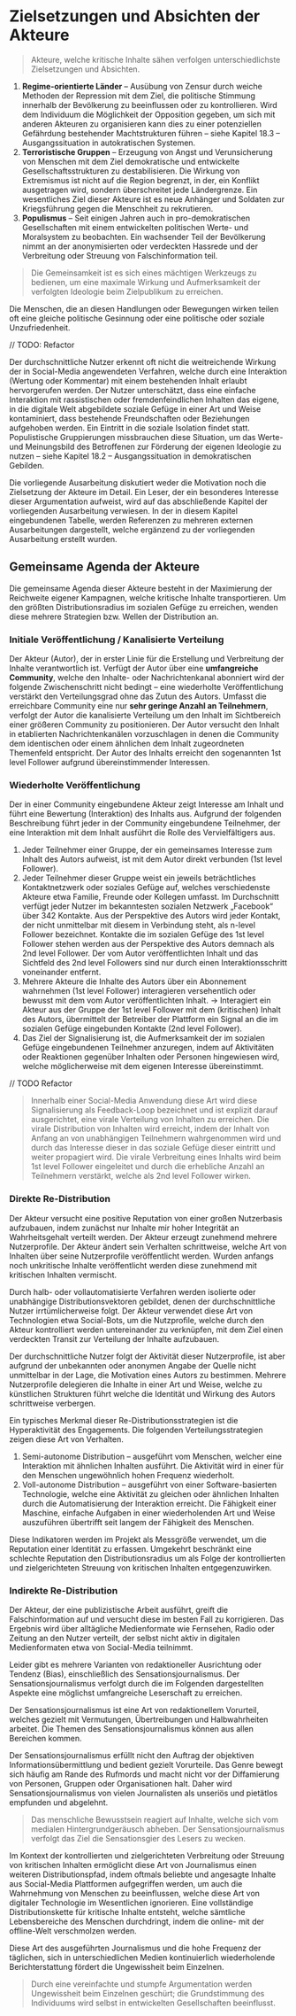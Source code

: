 # Zielsetzungen und Absichten der Akteure

> Akteure, welche kritische Inhalte sähen verfolgen unterschiedlichste
> Zielsetzungen und Absichten.

1. **Regime-orientierte Länder** – Ausübung von Zensur durch weiche Methoden der
   Repression mit dem Ziel, die politische Stimmung innerhalb der Bevölkerung zu
   beeinflussen oder zu kontrollieren. Wird dem Individuum die Möglichkeit der
   Opposition gegeben, um sich mit anderen Akteuren zu organisieren kann dies zu
   einer potenziellen Gefährdung bestehender Machtstrukturen führen – siehe
   Kapitel 18.3 – Ausgangssituation in autokratischen Systemen.
2. **Terroristische Gruppen** – Erzeugung von Angst und Verunsicherung von
   Menschen mit dem Ziel demokratische und entwickelte Gesellschaftsstrukturen
   zu destabilisieren. Die Wirkung von Extremismus ist nicht auf die Region
   begrenzt, in der, ein Konflikt ausgetragen wird, sondern überschreitet jede
   Ländergrenze. Ein wesentliches Ziel dieser Akteure ist es neue Anhänger und
   Soldaten zur Kriegsführung gegen die Menschheit zu rekrutieren.
3. **Populismus** – Seit einigen Jahren auch in pro-demokratischen
   Gesellschaften mit einem entwickelten politischen Werte- und Moralsystem zu
   beobachten. Ein wachsender Teil der Bevölkerung nimmt an der anonymisierten
   oder verdeckten Hassrede und der Verbreitung oder Streuung von
   Falschinformation teil.

> Die Gemeinsamkeit ist es sich eines mächtigen Werkzeugs zu bedienen, um eine
> maximale Wirkung und Aufmerksamkeit der verfolgten Ideologie beim Zielpublikum
> zu erreichen.

Die Menschen, die an diesen Handlungen oder Bewegungen wirken teilen oft eine
gleiche politische Gesinnung oder eine politische oder soziale Unzufriedenheit.

// TODO: Refactor

Der durchschnittliche Nutzer erkennt oft nicht die weitreichende Wirkung der in
Social-Media angewendeten Verfahren, welche durch eine Interaktion (Wertung oder
Kommentar) mit einem bestehenden Inhalt erlaubt hervorgerufen werden. Der Nutzer
unterschätzt, dass eine einfache Interaktion mit rassistischen oder
fremdenfeindlichen Inhalten das eigene, in die digitale Welt abgebildete soziale
Gefüge in einer Art und Weise kontaminiert, dass bestehende Freundschaften oder
Beziehungen aufgehoben werden. Ein Eintritt in die soziale Isolation findet
statt. Populistische Gruppierungen missbrauchen diese Situation, um das Werte-
und Meinungsbild des Betroffenen zur Förderung der eigenen Ideologie zu nutzen –
siehe Kapitel 18.2 – Ausgangssituation in demokratischen Gebilden.

Die vorliegende Ausarbeitung diskutiert weder die Motivation noch die
Zielsetzung der Akteure im Detail. Ein Leser, der ein besonderes Interesse
dieser Argumentation aufweist, wird auf das abschließende Kapitel der
vorliegenden Ausarbeitung verwiesen. In der in diesem Kapitel eingebundenen
Tabelle, werden Referenzen zu mehreren externen Ausarbeitungen dargestellt,
welche ergänzend zu der vorliegenden Ausarbeitung erstellt wurden.

## Gemeinsame Agenda der Akteure

Die gemeinsame Agenda dieser Akteure besteht in der Maximierung der Reichweite
eigener Kampagnen, welche kritische Inhalte transportieren. Um den größten
Distributionsradius im sozialen Gefüge zu erreichen, wenden diese mehrere
Strategien bzw. Wellen der Distribution an.

### Initiale Veröffentlichung / Kanalisierte Verteilung

Der Akteur (Autor), der in erster Linie für die Erstellung und Verbreitung der
Inhalte verantwortlich ist. Verfügt der Autor über eine **umfangreiche
Community**, welche den Inhalte- oder Nachrichtenkanal abonniert wird der
folgende Zwischenschritt nicht bedingt – eine wiederholte Veröffentlichung
verstärkt den Verteilungsgrad ohne das Zutun des Autors. Umfasst die erreichbare
Community eine nur **sehr geringe Anzahl an Teilnehmern**, verfolgt der Autor
die kanalisierte Verteilung um den Inhalt im Sichtbereich einer größeren
Community zu positionieren. Der Autor versucht den Inhalt in etablierten
Nachrichtenkanälen vorzuschlagen in denen die Community dem identischen oder
einem ähnlichen dem Inhalt zugeordneten Themenfeld entspricht. Der Autor des
Inhalts erreicht den sogenannten 1st level Follower aufgrund übereinstimmender
Interessen.

### Wiederholte Veröffentlichung

Der in einer Community eingebundene Akteur zeigt Interesse am Inhalt und führt
eine Bewertung (Interaktion) des Inhalts aus. Aufgrund der folgenden
Beschreibung führt jeder in der Community eingebundene Teilnehmer, der eine
Interaktion mit dem Inhalt ausführt die Rolle des Vervielfältigers aus.

1. Jeder Teilnehmer einer Gruppe, der ein gemeinsames Interesse zum Inhalt des
   Autors aufweist, ist mit dem Autor direkt verbunden (1st level Follower).
2. Jeder Teilnehmer dieser Gruppe weist ein jeweils beträchtliches
   Kontaktnetzwerk oder soziales Gefüge auf, welches verschiedenste Akteure etwa
   Familie, Freunde oder Kollegen umfasst. Im Durchschnitt verfügt jeder Nutzer
   im bekanntesten sozialen Netzwerk „Facebook“ über 342 Kontakte. Aus der
   Perspektive des Autors wird jeder Kontakt, der nicht unmittelbar mit diesem
   in Verbindung steht, als n-level Follower bezeichnet. Kontakte die im
   sozialen Gefüge des 1st level Follower stehen werden aus der Perspektive des
   Autors demnach als 2nd level Follower. Der vom Autor veröffentlichten Inhalt
   und das Sichtfeld des 2nd level Followers sind nur durch einen
   Interaktionsschritt voneinander entfernt.
3. Mehrere Akteure die Inhalte des Autors über ein Abonnement wahrnehmen (1st
   level Follower) interagieren versehentlich oder bewusst mit dem vom Autor
   veröffentlichten Inhalt. -> Interagiert ein Akteur aus der Gruppe der 1st
   level Follower mit dem (kritischen) Inhalt des Autors, übermittelt der
   Betreiber der Plattform ein Signal an die im sozialen Gefüge eingebunden
   Kontakte (2nd level Follower).
4. Das Ziel der Signalisierung ist, die Aufmerksamkeit der im sozialen Gefüge
   eingebundenen Teilnehmer anzuregen, indem auf Aktivitäten oder Reaktionen
   gegenüber Inhalten oder Personen hingewiesen wird, welche möglicherweise mit
   dem eigenen Interesse übereinstimmt.

// TODO Refactor

> Innerhalb einer Social-Media Anwendung diese Art wird diese Signalisierung als
> Feedback-Loop bezeichnet und ist explizit darauf ausgerichtet, eine virale
> Verteilung von Inhalten zu erreichen. Die virale Distribution von Inhalten
> wird erreicht, indem der Inhalt von Anfang an von unabhängigen Teilnehmern
> wahrgenommen wird und durch das Interesse dieser in das soziale Gefüge dieser
> eintritt und weiter propagiert wird. Die virale Verbreitung eines Inhalts wird
> beim 1st level Follower eingeleitet und durch die erhebliche Anzahl an
> Teilnehmern verstärkt, welche als 2nd level Follower wirken.

### Direkte Re-Distribution

Der Akteur versucht eine positive Reputation von einer großen Nutzerbasis
aufzubauen, indem zunächst nur Inhalte mir hoher Integrität an Wahrheitsgehalt
verteilt werden. Der Akteur erzeugt zunehmend mehrere Nutzerprofile. Der Akteur
ändert sein Verhalten schrittweise, welche Art von Inhalten über seine
Nutzerprofile veröffentlicht werden. Wurden anfangs noch unkritische Inhalte
veröffentlicht werden diese zunehmend mit kritischen Inhalten vermischt.

Durch halb- oder vollautomatisierte Verfahren werden isolierte oder unabhängige
Distributionsvektoren gebildet, denen der durchschnittliche Nutzer
irrtümlicherweise folgt. Der Akteur verwendet diese Art von Technologien etwa
Social-Bots, um die Nutzprofile, welche durch den Akteur kontrolliert werden
untereinander zu verknüpfen, mit dem Ziel einen verdeckten Transit zur
Verteilung der Inhalte aufzubauen.

Der durchschnittliche Nutzer folgt der Aktivität dieser Nutzerprofile, ist aber
aufgrund der unbekannten oder anonymen Angabe der Quelle nicht unmittelbar in
der Lage, die Motivation eines Autors zu bestimmen. Mehrere Nutzerprofile
delegieren die Inhalte in einer Art und Weise, welche zu künstlichen Strukturen
führt welche die Identität und Wirkung des Autors schrittweise verbergen.

Ein typisches Merkmal dieser Re-Distributionsstrategien ist die Hyperaktivität
des Engagements. Die folgenden Verteilungsstrategien zeigen diese Art von
Verhalten.

1. Semi-autonome Distribution – ausgeführt vom Menschen, welcher eine
   Interaktion mit ähnlichen Inhalten ausführt. Die Aktivität wird in einer für
   den Menschen ungewöhnlich hohen Frequenz wiederholt.
2. Voll-autonome Distribution – ausgeführt von einer Software-basierten
   Technologie, welche eine Aktivität zu gleichen oder ähnlichen Inhalten durch
   die Automatisierung der Interaktion erreicht. Die Fähigkeit einer Maschine,
   einfache Aufgaben in einer wiederholenden Art und Weise auszuführen
   übertrifft seit langem der Fähigkeit des Menschen.

Diese Indikatoren werden im Projekt als Messgröße verwendet, um die Reputation
einer Identität zu erfassen. Umgekehrt beschränkt eine schlechte Reputation den
Distributionsradius um als Folge der kontrollierten und zielgerichteten Streuung
von kritischen Inhalten entgegenzuwirken.

### Indirekte Re-Distribution

Der Akteur, der eine publizistische Arbeit ausführt, greift die
Falschinformation auf und versucht diese im besten Fall zu korrigieren. Das
Ergebnis wird über alltägliche Medienformate wie Fernsehen, Radio oder Zeitung
an den Nutzer verteilt, der selbst nicht aktiv in digitalen Medienformaten etwa
von Social-Media teilnimmt.

Leider gibt es mehrere Varianten von redaktioneller Ausrichtung oder Tendenz
(Bias), einschließlich des Sensationsjournalismus. Der Sensationsjournalismus
verfolgt durch die im Folgenden dargestellten Aspekte eine möglichst
umfangreiche Leserschaft zu erreichen.

Der Sensationsjournalismus ist eine Art von redaktionellem Vorurteil, welches
gezielt mit Vermutungen, Übertreibungen und Halbwahrheiten arbeitet. Die Themen
des Sensationsjournalismus können aus allen Bereichen kommen.

Der Sensationsjournalismus erfüllt nicht den Auftrag der objektiven
Informationsübermittlung und bedient gezielt Vorurteile. Das Genre bewegt sich
häufig am Rande des Rufmords und macht nicht vor der Diffamierung von Personen,
Gruppen oder Organisationen halt. Daher wird Sensationsjournalismus von vielen
Journalisten als unseriös und pietätlos empfunden und abgelehnt.

> Das menschliche Bewusstsein reagiert auf Inhalte, welche sich vom medialen
> Hintergrundgeräusch abheben. Der Sensationsjournalismus verfolgt das Ziel die
> Sensationsgier des Lesers zu wecken.

Im Kontext der kontrollierten und zielgerichteten Verbreitung oder Streuung von
kritischen Inhalten ermöglicht diese Art von Journalismus einen weiteren
Distributionspfad, indem oftmals beliebte und angesagte Inhalte aus Social-Media
Plattformen aufgegriffen werden, um auch die Wahrnehmung von Menschen zu
beeinflussen, welche diese Art von digitaler Technologie im Wesentlichen
ignorieren. Eine vollständige Distributionskette für kritische Inhalte entsteht,
welche sämtliche Lebensbereiche des Menschen durchdringt, indem die online- mit
der offline-Welt verschmolzen werden.

Diese Art des ausgeführten Journalismus und die hohe Frequenz der täglichen,
sich in unterschiedlichen Medien kontinuierlich wiederholende Berichterstattung
fördert die Ungewissheit beim Einzelnen.

> Durch eine vereinfachte und stumpfe Argumentation werden Ungewissheit beim
> Einzelnen geschürt; die Grundstimmung des Individuums wird selbst in
> entwickelten Gesellschaften beeinflusst.
